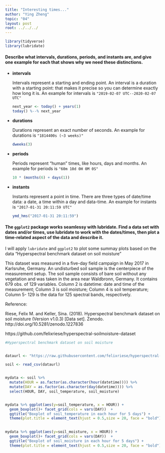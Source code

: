 ```yaml
---
title: "Interesting times..."
author: "Ying Zheng"
topic: "04"
layout: post
root: ../../../
---
```






```r

library(tidyverse)
library(lubridate)

```



 


#### **Describe what intervals, durations, periods, and instants are, and give one example for each that shows why we need these distinctions.**





- **intervals**
  
  Intervals represent a starting and ending point. An interval is a duration with a starting point: that makes it precise so you can determine exactly how long it is. An example for intervals is `"2019-02-07 UTC--2020-02-07 UTC"`
```r
next_year <- today() + years(1)
today() %--% next_year
```

- **durations**

  Durations represent an exact number of seconds. An example for durations is `"1814400s (~3 weeks)"`
```r
dweeks(3)
```

- **periods**

  Periods represent "human" times, like hours, days and months. An example for periods is `"60m 10d 0H 0M 0S"`
```r
10 * (months(6) + days(1))
```

- **instants**

  Instants represent a point in time. There are three types of date/time data: a date, a time within a day and data-time. An example for instants is  `"2017-01-31 20:11:59 UTC"`
```r
ymd_hms("2017-01-31 20:11:59")
```



#### **The `ggplot2` package works seamlessy with lubridate. Find a data set with dates and/or times, use lubridate to work with the dates/times, then plot a time-related aspect of the data and describe it.**  



I will apply `lubridate` and `ggplot2` to plot some summay plots based on the data  "Hyperspectral benchmark dataset on soil moisture"  



This dataset was measured in a five-day field campaign in May 2017 in Karlsruhe, Germany. An undisturbed soil sample is the centerpiece of the measurement setup. The soil sample consists of bare soil without any vegetation and was taken in the area near Waldbronn, Germany. It contains 679 obs. of 129 variables. Column 2 is datetime: date and time of the measurement; Column 3 is soil moisture; Column 4 is soil temperature; Column 5- 129 is the data for 125 spectral bands, respectively.

 
Reference:

Riese, Felix M. and Keller, Sina. (2018). Hyperspectral benchmark dataset on soil moisture (Version v1.0.3) [Data set]. Zenodo. http://doi.org/10.5281/zenodo.1227836

https://github.com/felixriese/hyperspectral-soilmoisture-dataset





```r


#Hyperspectral benchmark dataset on soil moisture


dataurl <- "https://raw.githubusercontent.com/felixriese/hyperspectral-soilmoisture-dataset/master/soilmoisture_dataset.csv"

soil <- read_csv(dataurl)


mydata <- soil %>%
  mutate(HOUR = as.factor(as.character(hour(datetime)))) %>%
  mutate(DAY = as.factor(as.character(day(datetime)))) %>% 
  select(HOUR, DAY, soil_temperature, soil_moisture)


mydata %>% ggplot(aes(y=soil_temperature, x = HOUR)) +
  geom_boxplot()+ facet_grid(cols = vars(DAY))  +
  ggtitle("Boxplot of soil_temperature in each hour for 5 days") +
  theme(plot.title = element_text(hjust = 0.5,size = 20, face = "bold"))

          
mydata %>% ggplot(aes(y=soil_moisture, x = HOUR)) +
  geom_boxplot()+ facet_grid(cols = vars(DAY))  +
  ggtitle("Boxplot of soil_moisture in each hour for 5 days") +
  theme(plot.title = element_text(hjust = 0.5,size = 20, face = "bold"))
 
  



```


